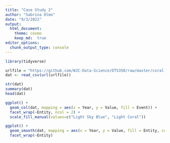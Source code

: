 ```yaml
---
title: "Case Study 2"
author: "Sabrina Olmo"
date: "9/3/2022"
output: 
  html_document:
    theme: cosmo
    keep_md:  true 
editor_options: 
  chunk_output_type: console
---
```


```r
library(tidyverse)

urlfile = "https://github.com/WJC-Data-Science/DTS350/raw/master/coral.csv"
dat <- read_csv(url(urlfile))

str(dat)
summary(dat)
head(dat)
```

```r
ggplot() +
  geom_col(dat, mapping = aes(x = Year, y = Value, fill = Event)) +
  facet_wrap(~Entity, ncol = 2) +
  scale_fill_manual(values=c("Light Sky Blue", "Light Coral"))
```

```r
ggplot() +
  geom_smooth(dat, mapping = aes(x = Year, y = Value, fill = Entity, color = Entity)) +
  facet_wrap(~Entity) 
```
  
  